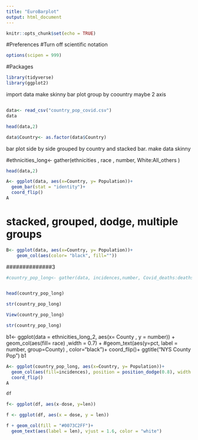 ```yaml
---
title: "EuroBarplot"
output: html_document
---
```


```r
knitr::opts_chunk$set(echo = TRUE)
```


#Preferences
#Turn off scientific notation
```r
options(scipen = 999)
```

#Packages
```r
library(tidyverse)
library(ggplot2)
```

import data
make skinny
bar plot group by coountry
maybe 2 axis

```r
```


```r
data<- read_csv("country_pop_covid.csv")
data
```

```r
head(data,2)
```

```r
data$Country<- as.factor(data$Country)
```

bar plot side by side grouped by country and stacked bar.
make data skinny
 
#ethnicities_long<- gather(ethnicities , race , number, White:All_others )


```r
head(data,2)
```



```r
A<- ggplot(data, aes(x=Country, y= Population))+
  geom_bar(stat = "identity")+
  coord_flip()
A
```

# stacked, grouped, dodge, multiple groups

```r
B<- ggplot(data, aes(x=Country, y= Population))+
    geom_col(aes(color= "black", fill=""))
```










#############
##############3
```r
#country_pop_long<- gather(data, incidences,number, Covid_deaths:deaths_per_100k )
```

```r

```

```r
head(country_pop_long)
```

```r
str(country_pop_long)
```

```r
View(country_pop_long)
```
```r
str(country_pop_long)
```

b1<- ggplot(data = ethnicities_long_2, aes(x= County , y = number)) +
        geom_col(aes(fill= race) ,width = 0.7) +
            #geom_text(aes(y=pct, label = number, group=County) , color="black")+
            coord_flip()+
ggtitle("NYS County Pop")
b1



```r
A<- ggplot(country_pop_long, aes(x=Country, y= Population))+
  geom_col(aes(fill=incidences), position = position_dodge(0.8), width = 0.7)+
  coord_flip()
A
```


```r
df
```

```r
f<- ggplot(df, aes(x-dose, y=len))
```


```r
f <- ggplot(df, aes(x = dose, y = len))
```

```r
f + geom_col(fill = "#0073C2FF")+
  geom_text(aes(label = len), vjust = 1.6, color = "white")
```










 
